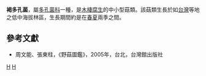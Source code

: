 {{Speciesbox 
| taxon =  Polyporus badius
| image = 2005-09 Białowieski Park Narodowy 13.jpg
| authority = (Pers.: S. F. Gray) Schw.
}}

'''褐多孔菌'''，屬[[多孔菌科|多孔菌科]]一種，是[[木棲腐生|木棲腐生]]的中小型菇類。該菇類生長於如[[台灣|台灣]]等地之低中海拔林區，生長期間約是在[[春|春]][[夏|夏]]兩季之間。

==參考文獻==
*周文能、張東柱，《野菇圖鑑》，2005年，台北，台灣館出版社
{{Taxonbar|from=Q327708}}

[[Category:多孔菌屬|H]]
[[Category:1783年描述的真菌|H]]